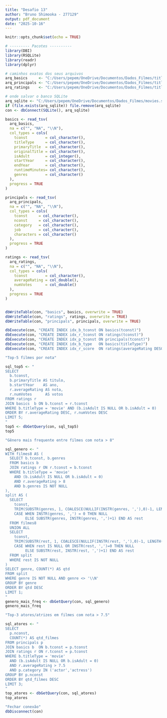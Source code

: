 ---
title: "Desafio 13"
author: "Bruno Shimooka - 277129"
output: pdf_document
date: "2025-10-16"
---

```{r setup, include=FALSE}
knitr::opts_chunk$set(echo = TRUE)
```

```{r}
# --------- Pacotes ----------
library(DBI)
library(RSQLite)
library(readr)
library(dplyr)
```

```{r}

# caminhos exatos dos seus arquivos
arq_basics     <- "C:/Users/pepem/OneDrive/Documentos/Dados_Filmes/title.basics0.tsv"
arq_principals <- "C:/Users/pepem/OneDrive/Documentos/Dados_Filmes/title.principals0.tsv"
arq_ratings    <- "C:/Users/pepem/OneDrive/Documentos/Dados_Filmes/title.ratings.tsv"

# onde salvar o banco SQLite
arq_sqlite <- "C:/Users/pepem/OneDrive/Documentos/Dados_Filmes/movies.sqlite3"
if (file.exists(arq_sqlite)) file.remove(arq_sqlite)
con <- dbConnect(SQLite(), arq_sqlite)

```

```{r}
basics <- read_tsv(
  arq_basics,
  na = c("", "NA", "\\N"),
  col_types = cols(
    tconst        = col_character(),
    titleType     = col_character(),
    primaryTitle  = col_character(),
    originalTitle = col_character(),
    isAdult       = col_integer(),
    startYear     = col_character(),
    endYear       = col_character(),
    runtimeMinutes= col_character(),
    genres        = col_character()
  ),
  progress = TRUE
)

principals <- read_tsv(
  arq_principals,
  na = c("", "NA", "\\N"),
  col_types = cols(
    tconst     = col_character(),
    nconst     = col_character(),
    category   = col_character(),
    job        = col_character(),
    characters = col_character()
  ),
  progress = TRUE
)

ratings <- read_tsv(
  arq_ratings,
  na = c("", "NA", "\\N"),
  col_types = cols(
    tconst        = col_character(),
    averageRating = col_double(),
    numVotes      = col_double()
  ),
  progress = TRUE
)



```

```{r}
dbWriteTable(con, "basics", basics, overwrite = TRUE)
dbWriteTable(con, "ratings", ratings, overwrite = TRUE)
dbWriteTable(con, "principals", principals, overwrite = TRUE)

dbExecute(con, "CREATE INDEX idx_b_tconst ON basics(tconst)")
dbExecute(con, "CREATE INDEX idx_r_tconst ON ratings(tconst)")
dbExecute(con, "CREATE INDEX idx_p_tconst ON principals(tconst)")
dbExecute(con, "CREATE INDEX idx_b_type   ON basics(titleType)")
dbExecute(con, "CREATE INDEX idx_r_score  ON ratings(averageRating DESC, numVotes DESC)")

```

```{r}
"Top-5 filmes por nota"

sql_top5 <- "
SELECT
  b.tconst,
  b.primaryTitle AS titulo,
  b.startYear    AS ano,
  r.averageRating AS nota,
  r.numVotes      AS votos
FROM ratings r
JOIN basics  b ON b.tconst = r.tconst
WHERE b.titleType = 'movie' AND (b.isAdult IS NULL OR b.isAdult = 0)
ORDER BY r.averageRating DESC, r.numVotes DESC
LIMIT 5;
"
top5 <- dbGetQuery(con, sql_top5)
top5

```

```{r}
"Gênero mais frequente entre filmes com nota > 8"

sql_genero <- "
WITH filmes8 AS (
  SELECT b.tconst, b.genres
  FROM basics b
  JOIN ratings r ON r.tconst = b.tconst
  WHERE b.titleType = 'movie'
    AND (b.isAdult IS NULL OR b.isAdult = 0)
    AND r.averageRating > 8
    AND b.genres IS NOT NULL
),
split AS (
  SELECT
    tconst,
    TRIM(SUBSTR(genres, 1, COALESCE(NULLIF(INSTR(genres, ','),0)-1, LENGTH(genres)))) AS genre,
    CASE WHEN INSTR(genres, ',') = 0 THEN NULL
         ELSE SUBSTR(genres, INSTR(genres, ',')+1) END AS rest
  FROM filmes8
  UNION ALL
  SELECT
    tconst,
    TRIM(SUBSTR(rest, 1, COALESCE(NULLIF(INSTR(rest, ','),0)-1, LENGTH(rest)))) AS genre,
    CASE WHEN rest IS NULL OR INSTR(rest, ',')=0 THEN NULL
         ELSE SUBSTR(rest, INSTR(rest, ',')+1) END AS rest
  FROM split
  WHERE rest IS NOT NULL
)
SELECT genre, COUNT(*) AS qtd
FROM split
WHERE genre IS NOT NULL AND genre <> '\\N'
GROUP BY genre
ORDER BY qtd DESC
LIMIT 1;
"
genero_mais_freq <- dbGetQuery(con, sql_genero)
genero_mais_freq

```

```{r}
"Top-3 atores/atrizes em filmes com nota > 7.5"

sql_atores <- "
SELECT
  p.nconst,
  COUNT(*) AS qtd_filmes
FROM principals p
JOIN basics b  ON b.tconst = p.tconst
JOIN ratings r ON r.tconst = p.tconst
WHERE b.titleType = 'movie'
  AND (b.isAdult IS NULL OR b.isAdult = 0)
  AND r.averageRating > 7.5
  AND p.category IN ('actor','actress')
GROUP BY p.nconst
ORDER BY qtd_filmes DESC
LIMIT 3;
"
top_atores <- dbGetQuery(con, sql_atores)
top_atores

```

```{r}
"Fechar conexão"
dbDisconnect(con)

```
